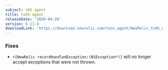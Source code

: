 ```yaml
---
subject: iOS agent
title: tvOS agent
releaseDate: '2020-04-20'
version: 6.11.0
downloadLink: 'https://download.newrelic.com/tvos_agent/NewRelic_tvOS_Agent_6.11.0.zip'
---
```


### Fixes

* `+[NewRelic recordHandledException:(NSException*)]` will no longer accept exceptions that were not thrown.

